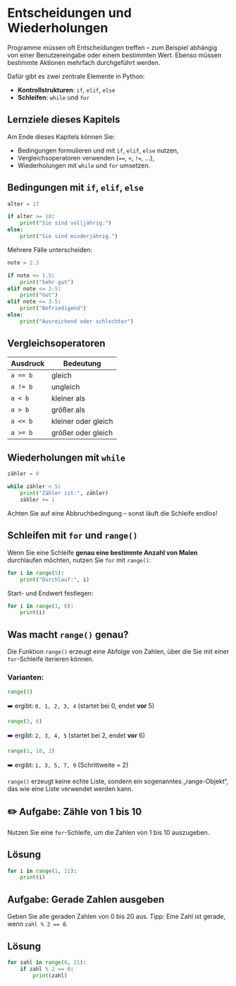 # Entscheidungen und Wiederholungen

Programme müssen oft Entscheidungen treffen – zum Beispiel abhängig von einer Benutzereingabe oder einem bestimmten Wert. Ebenso müssen bestimmte Aktionen mehrfach durchgeführt werden.

Dafür gibt es zwei zentrale Elemente in Python:

- **Kontrollstrukturen**: `if`, `elif`, `else`
- **Schleifen**: `while` und `for`

## Lernziele dieses Kapitels

Am Ende dieses Kapitels können Sie:

- Bedingungen formulieren und mit `if`, `elif`, `else` nutzen,
- Vergleichsoperatoren verwenden (`==`, `<`, `!=`, …),
- Wiederholungen mit `while` und `for` umsetzen.

## Bedingungen mit `if`, `elif`, `else`

```python
alter = 17

if alter >= 18:
    print("Sie sind volljährig.")
else:
    print("Sie sind minderjährig.")
```

Mehrere Fälle unterscheiden:

```python
note = 2.3

if note <= 1.5:
    print("Sehr gut")
elif note <= 2.5:
    print("Gut")
elif note <= 3.5:
    print("Befriedigend")
else:
    print("Ausreichend oder schlechter")
```

## Vergleichsoperatoren

| Ausdruck | Bedeutung |
|----------|-----------|
| `a == b` | gleich |
| `a != b` | ungleich |
| `a < b`  | kleiner als |
| `a > b`  | größer als |
| `a <= b` | kleiner oder gleich |
| `a >= b` | größer oder gleich |

## Wiederholungen mit `while`

```python
zähler = 0

while zähler < 5:
    print("Zähler ist:", zähler)
    zähler += 1
```

::: {.callout-important icon="false" collapse="false"}
Achten Sie auf eine Abbruchbedingung – sonst läuft die Schleife endlos!
:::

## Schleifen mit `for` und `range()`

Wenn Sie eine Schleife **genau eine bestimmte Anzahl von Malen** durchlaufen möchten, nutzen Sie `for` mit `range()`:

```python
for i in range(5):
    print("Durchlauf:", i)
```

Start- und Endwert festlegen:

```python
for i in range(1, 6):
    print(i)
```

## Was macht `range()` genau?

Die Funktion `range()` erzeugt eine Abfolge von Zahlen, über die Sie mit einer `for`-Schleife iterieren können.

### Varianten:

```python
range(5)
```
➡️ ergibt: `0, 1, 2, 3, 4` (startet bei 0, endet **vor** 5)

```python
range(2, 6)
```
➡️ ergibt: `2, 3, 4, 5` (startet bei 2, endet **vor** 6)

```python
range(1, 10, 2)
```
➡️ ergibt: `1, 3, 5, 7, 9` (Schrittweite = 2)

`range()` erzeugt keine echte Liste, sondern ein sogenanntes „range-Objekt“, das wie eine Liste verwendet werden kann.

::: {.callout-tip collapse="true"}
## ✏️ Aufgabe: Zähle von 1 bis 10

Nutzen Sie eine `for`-Schleife, um die Zahlen von 1 bis 10 auszugeben.

::: {.callout-caution icon="false" collapse="true"}
## Lösung
```python
for i in range(1, 11):
    print(i)
```
:::
:::

::: {.callout-tip collapse="true"}
## Aufgabe: Gerade Zahlen ausgeben

Geben Sie alle geraden Zahlen von 0 bis 20 aus. Tipp: Eine Zahl ist gerade, wenn `zahl % 2 == 0`.

::: {.callout-caution icon="false" collapse="true"}
## Lösung
```python
for zahl in range(0, 21):
    if zahl % 2 == 0:
        print(zahl)
```
:::
:::





